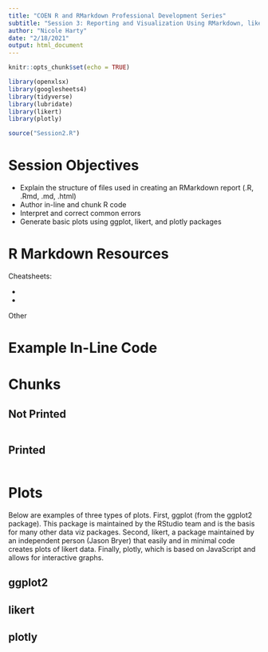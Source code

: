 ```yaml
---
title: "COEN R and RMarkdown Professional Development Series"
subtitle: "Session 3: Reporting and Visualization Using RMarkdown, likert, ggplot2, and plotly"
author: "Nicole Harty"
date: "2/18/2021"
output: html_document
---
```


```r
knitr::opts_chunk$set(echo = TRUE)

library(openxlsx)
library(googlesheets4)
library(tidyverse)
library(lubridate)
library(likert)
library(plotly)

source("Session2.R")
```



# Session Objectives  

* Explain the structure of files used in creating an RMarkdown report (.R, .Rmd, .md, .html)
* Author in-line and chunk R code
* Interpret and correct common errors
* Generate basic plots using ggplot, likert, and plotly packages

# R Markdown Resources  
Cheatsheets:  

* 
* 

Other 

# Example In-Line Code  

# Chunks  

## Not Printed  
```r

```

## Printed  
```r
```

# Plots  
Below are examples of three types of plots. First, ggplot (from the ggplot2 package). This package is maintained by the RStudio team and is the basis for many other data viz packages. Second, likert, a package maintained by an independent person (Jason Bryer) that easily and in minimal code creates plots of likert data. Finally, plotly, which is based on JavaScript and allows for interactive graphs.    

## ggplot2  

## likert

## plotly  




